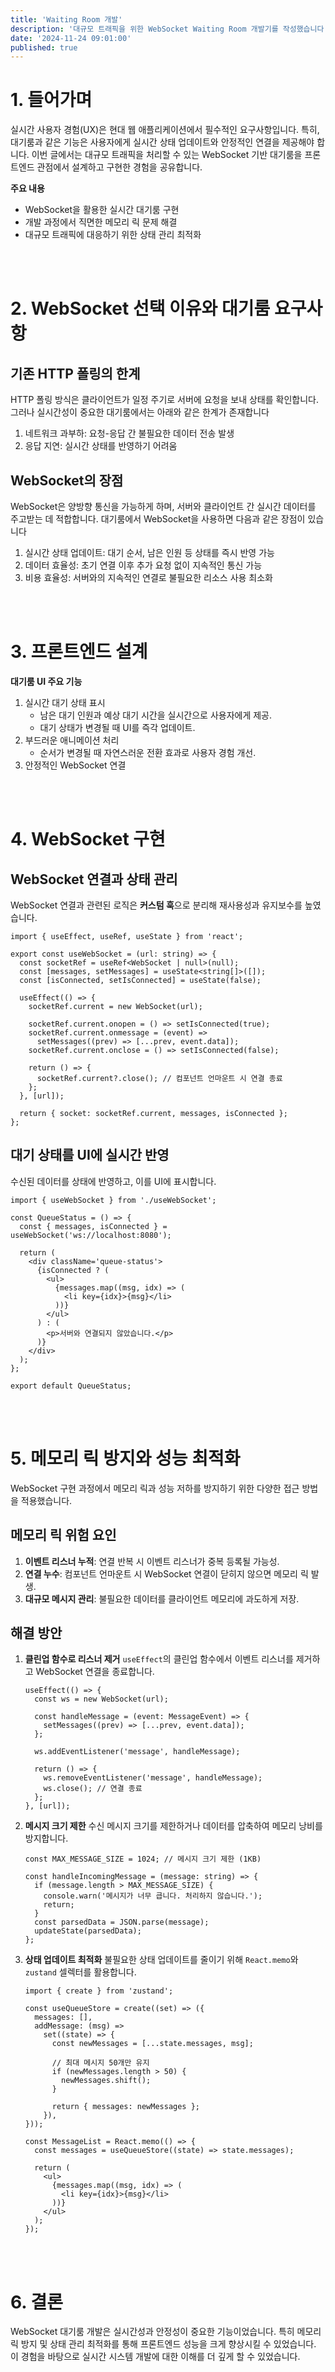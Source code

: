 ```yaml
---
title: 'Waiting Room 개발'
description: '대규모 트래픽을 위한 WebSocket Waiting Room 개발기를 작성했습니다.'
date: '2024-11-24 09:01:00'
published: true
---
```


# 1. 들어가며

실시간 사용자 경험(UX)은 현대 웹 애플리케이션에서 필수적인 요구사항입니다. 특히, 대기룸과 같은 기능은 사용자에게 실시간 상태 업데이트와 안정적인 연결을 제공해야 합니다. 이번 글에서는 대규모 트래픽을 처리할 수 있는 WebSocket 기반 대기룸을 프론트엔드 관점에서 설계하고 구현한 경험을 공유합니다.

**주요 내용**

- WebSocket을 활용한 실시간 대기룸 구현
- 개발 과정에서 직면한 메모리 릭 문제 해결
- 대규모 트래픽에 대응하기 위한 상태 관리 최적화

<br />
<br />

# 2. WebSocket 선택 이유와 대기룸 요구사항

## 기존 HTTP 폴링의 한계

HTTP 폴링 방식은 클라이언트가 일정 주기로 서버에 요청을 보내 상태를 확인합니다. 그러나 실시간성이 중요한 대기룸에서는 아래와 같은 한계가 존재합니다

1. 네트워크 과부하: 요청-응답 간 불필요한 데이터 전송 발생
2. 응답 지연: 실시간 상태를 반영하기 어려움

## WebSocket의 장점

WebSocket은 양방향 통신을 가능하게 하며, 서버와 클라이언트 간 실시간 데이터를 주고받는 데 적합합니다. 대기룸에서 WebSocket을 사용하면 다음과 같은 장점이 있습니다

1. 실시간 상태 업데이트: 대기 순서, 남은 인원 등 상태를 즉시 반영 가능
2. 데이터 효율성: 초기 연결 이후 추가 요청 없이 지속적인 통신 가능
3. 비용 효율성: 서버와의 지속적인 연결로 불필요한 리소스 사용 최소화

<br />
<br />

# 3. 프론트엔드 설계

**대기룸 UI 주요 기능**

1. 실시간 대기 상태 표시
   - 남은 대기 인원과 예상 대기 시간을 실시간으로 사용자에게 제공.
   - 대기 상태가 변경될 때 UI를 즉각 업데이트.
2. 부드러운 애니메이션 처리
   - 순서가 변경될 때 자연스러운 전환 효과로 사용자 경험 개선.
3. 안정적인 WebSocket 연결

<br />
<br />

# 4. WebSocket 구현

## WebSocket 연결과 상태 관리

WebSocket 연결과 관련된 로직은 **커스텀 훅**으로 분리해 재사용성과 유지보수를 높였습니다.

```tsx
import { useEffect, useRef, useState } from 'react';

export const useWebSocket = (url: string) => {
  const socketRef = useRef<WebSocket | null>(null);
  const [messages, setMessages] = useState<string[]>([]);
  const [isConnected, setIsConnected] = useState(false);

  useEffect(() => {
    socketRef.current = new WebSocket(url);

    socketRef.current.onopen = () => setIsConnected(true);
    socketRef.current.onmessage = (event) =>
      setMessages((prev) => [...prev, event.data]);
    socketRef.current.onclose = () => setIsConnected(false);

    return () => {
      socketRef.current?.close(); // 컴포넌트 언마운트 시 연결 종료
    };
  }, [url]);

  return { socket: socketRef.current, messages, isConnected };
};
```

## 대기 상태를 UI에 실시간 반영

수신된 데이터를 상태에 반영하고, 이를 UI에 표시합니다.

```tsx
import { useWebSocket } from './useWebSocket';

const QueueStatus = () => {
  const { messages, isConnected } = useWebSocket('ws://localhost:8080');

  return (
    <div className='queue-status'>
      {isConnected ? (
        <ul>
          {messages.map((msg, idx) => (
            <li key={idx}>{msg}</li>
          ))}
        </ul>
      ) : (
        <p>서버와 연결되지 않았습니다.</p>
      )}
    </div>
  );
};

export default QueueStatus;
```

<br />
<br />

# 5. 메모리 릭 방지와 성능 최적화

WebSocket 구현 과정에서 메모리 릭과 성능 저하를 방지하기 위한 다양한 접근 방법을 적용했습니다.

## 메모리 릭 위험 요인

1. **이벤트 리스너 누적**: 연결 반복 시 이벤트 리스너가 중복 등록될 가능성.
2. **연결 누수**: 컴포넌트 언마운트 시 WebSocket 연결이 닫히지 않으면 메모리 릭 발생.
3. **대규모 메시지 관리**: 불필요한 데이터를 클라이언트 메모리에 과도하게 저장.

## 해결 방안

1. **클린업 함수로 리스너 제거** `useEffect`의 클린업 함수에서 이벤트 리스너를 제거하고 WebSocket 연결을 종료합니다.

   ```tsx
   useEffect(() => {
     const ws = new WebSocket(url);

     const handleMessage = (event: MessageEvent) => {
       setMessages((prev) => [...prev, event.data]);
     };

     ws.addEventListener('message', handleMessage);

     return () => {
       ws.removeEventListener('message', handleMessage);
       ws.close(); // 연결 종료
     };
   }, [url]);
   ```

2. **메시지 크기 제한** 수신 메시지 크기를 제한하거나 데이터를 압축하여 메모리 낭비를 방지합니다.

   ```tsx
   const MAX_MESSAGE_SIZE = 1024; // 메시지 크기 제한 (1KB)

   const handleIncomingMessage = (message: string) => {
     if (message.length > MAX_MESSAGE_SIZE) {
       console.warn('메시지가 너무 큽니다. 처리하지 않습니다.');
       return;
     }
     const parsedData = JSON.parse(message);
     updateState(parsedData);
   };
   ```

3. **상태 업데이트 최적화** 불필요한 상태 업데이트를 줄이기 위해 `React.memo`와 `zustand` 셀렉터를 활용합니다.

   ```tsx
   import { create } from 'zustand';

   const useQueueStore = create((set) => ({
     messages: [],
     addMessage: (msg) =>
       set((state) => {
         const newMessages = [...state.messages, msg];

         // 최대 메시지 50개만 유지
         if (newMessages.length > 50) {
           newMessages.shift();
         }

         return { messages: newMessages };
       }),
   }));

   const MessageList = React.memo(() => {
     const messages = useQueueStore((state) => state.messages);

     return (
       <ul>
         {messages.map((msg, idx) => (
           <li key={idx}>{msg}</li>
         ))}
       </ul>
     );
   });
   ```

<br />
<br />

# 6. 결론

WebSocket 대기룸 개발은 실시간성과 안정성이 중요한 기능이었습니다. 특히 메모리 릭 방지 및 상태 관리 최적화를 통해 프론트엔드 성능을 크게 향상시킬 수 있었습니다. 이 경험을 바탕으로 실시간 시스템 개발에 대한 이해를 더 깊게 할 수 있었습니다.

<br />
<br />

